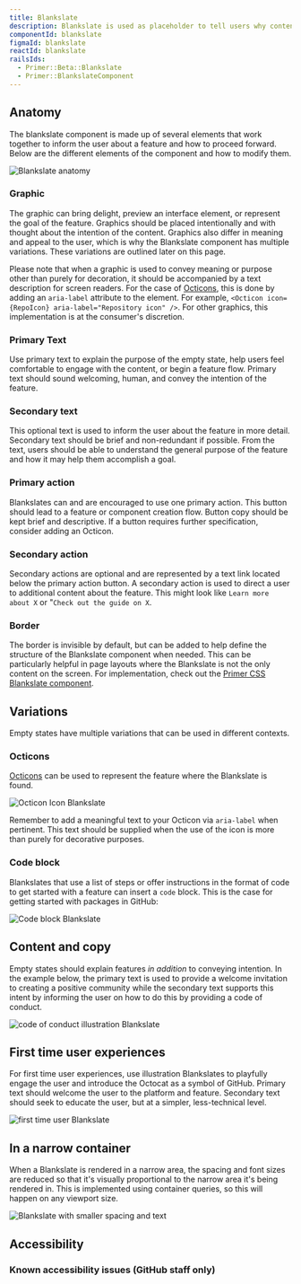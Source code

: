 ```yaml
---
title: Blankslate
description: Blankslate is used as placeholder to tell users why content is missing.
componentId: blankslate
figmaId: blankslate
reactId: blankslate
railsIds:
  - Primer::Beta::Blankslate
  - Primer::BlankslateComponent
---
```



## Anatomy

The blankslate component is made up of several elements that work together to inform the user about a feature and how to proceed forward. Below are the different elements of the component and how to modify them.

![Blankslate anatomy](https://github.com/user-attachments/assets/d7bfdc56-ef85-4264-8ac2-ea6a41e73942)

### Graphic

The graphic can bring delight, preview an interface element, or represent the goal of the feature. Graphics should be placed intentionally and with thought about the intention of the content. Graphics also differ in meaning and appeal to the user, which is why the Blankslate component has multiple variations. These variations are outlined later on this page.

Please note that when a graphic is used to convey meaning or purpose other than purely for decoration, it should be accompanied by a text description for screen readers. For the case of [Octicons](#octicons), this is done by adding an `aria-label` attribute to the element. For example, `<Octicon icon={RepoIcon} aria-label="Repository icon" />`. For other graphics, this implementation is at the consumer's discretion.

### Primary Text

Use primary text to explain the purpose of the empty state, help users feel comfortable to engage with the content, or begin a feature flow. Primary text should sound welcoming, human, and convey the intention of the feature.

### Secondary text

This optional text is used to inform the user about the feature in more detail. Secondary text should be brief and non-redundant if possible. From the text, users should be able to understand the general purpose of the feature and how it may help them accomplish a goal.

### Primary action

Blankslates can and are encouraged to use one primary action. This button should lead to a feature or component creation flow. Button copy should be kept brief and descriptive. If a button requires further specification, consider adding an Octicon.

### Secondary action

Secondary actions are optional and are represented by a text link located below the primary action button. A secondary action is used to direct a user to additional content about the feature. This might look like `Learn more about X` or "`Check out the guide on X`.

### Border

The border is invisible by default, but can be added to help define the structure of the Blankslate component when needed. This can be particularly helpful in page layouts where the Blankslate is not the only content on the screen. For implementation, check out the [Primer CSS Blankslate component](https://primer.style/css/components/blankslate#add-border).

## Variations

Empty states have multiple variations that can be used in different contexts.

### Octicons

[Octicons](https://primer.style/foundations/icons) can be used to represent the feature where the Blankslate is found.

![Octicon Icon Blankslate](https://github.com/user-attachments/assets/9fd63765-a113-4c2d-ba30-339369797e06)

Remember to add a meaningful text to your Octicon via `aria-label` when pertinent. This text should be supplied when the use of the icon is more than purely for decorative purposes.

### Code block

Blankslates that use a list of steps or offer instructions in the format of code to get started with a feature can insert a `code` block. This is the case for getting started with packages in GitHub:

![Code block Blankslate](https://github.com/primer/design/assets/813754/b44601fa-7698-48be-a884-037c724d334c)

## Content and copy

Empty states should explain features _in addition_ to conveying intention. In the example below, the primary text is used to provide a welcome invitation to creating a positive community while the secondary text supports this intent by informing the user on how to do this by providing a code of conduct.

![code of conduct illustration Blankslate](https://github.com/primer/design/assets/813754/51aba49d-346d-496e-9631-1702888667e0)

## First time user experiences

For first time user experiences, use illustration Blankslates to playfully engage the user and introduce the Octocat as a symbol of GitHub. Primary text should welcome the user to the platform and feature. Secondary text should seek to educate the user, but at a simpler, less-technical level.

![first time user Blankslate](https://github.com/primer/design/assets/813754/3caf0160-d369-40b6-86dc-d2eac967a21d)

## In a narrow container

When a Blankslate is rendered in a narrow area, the spacing and font sizes are reduced so that it's visually proportional to the narrow area it's being rendered in. This is implemented using container queries, so this will happen on any viewport size.

![Blankslate with smaller spacing and text](https://github.com/primer/design/assets/2313998/95cd99e1-5d8a-4b2d-849e-430d17f61d02)

## Accessibility

### Known accessibility issues (GitHub staff only)

 <AccessibilityLink label="Blankslate"/>
